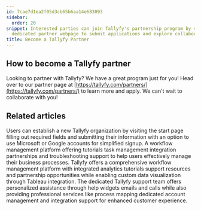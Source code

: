 ```yaml
---
id: 7cae7d1ea2f05d3cb65b6aa14e683093
sidebar:
  order: 20
snippet: Interested parties can join Tallyfy's partnership program by visiting their
  dedicated partner webpage to submit applications and explore collaboration opportunities.
title: Become a Tallyfy Partner
---
```


## How to become a Tallyfy partner

Looking to partner with Tallyfy? We have a great program just for you! Head over to our partner page at [https://tallyfy.com/partners/](https://tallyfy.com/partners/) to learn more and apply. We can't wait to collaborate with you!


## Related articles
<CardGrid>
<LinkTitleCard header="<b>Tutorials > Create an organization</b>" href="/products/pro/tutorials/how-can-i-create-a-new-tallyfy-account/" > Users can establish a new Tallyfy organization by visiting the start page filling out required fields and submitting their information with an option to use Microsoft or Google accounts for simplified signup. </LinkTitleCard>
<LinkTitleCard header="<b>Pro > Getting Started</b>" href="/products/pro/tutorials/" > A workflow management platform offering tutorials task management integration partnerships and troubleshooting support to help users effectively manage their business processes. </LinkTitleCard>
<LinkTitleCard header="<b>Tutorials > Key Features</b>" href="/products/pro/tutorials/features/" > Tallyfy offers a comprehensive workflow management platform with integrated analytics tutorials support resources and partnership opportunities while enabling custom data visualization through Tableau integration. </LinkTitleCard>
<LinkTitleCard header="<b>Support > Contact Tallyfy support or engage in professional services</b>" href="/products/pro/miscellaneous/support/how-can-i-contact-tallyfys-support-team/" > The dedicated Tallyfy support team offers personalized assistance through help widgets emails and calls while also providing professional services like process mapping dedicated account management and integration support for enhanced customer experience. </LinkTitleCard>
</CardGrid>